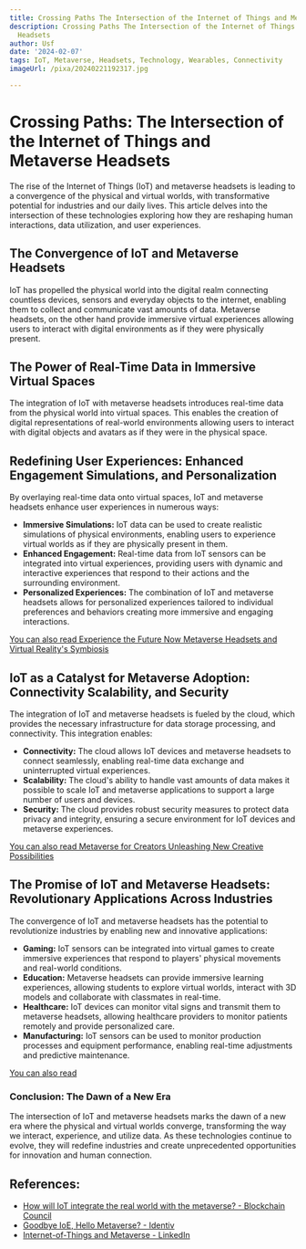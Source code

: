 ```yaml
---
title: Crossing Paths The Intersection of the Internet of Things and Metaverse Headsets
description: Crossing Paths The Intersection of the Internet of Things and Metaverse
  Headsets
author: Usf
date: '2024-02-07'
tags: IoT, Metaverse, Headsets, Technology, Wearables, Connectivity
imageUrl: /pixa/20240221192317.jpg

---
```

# Crossing Paths: The Intersection of the Internet  of Things  and Metaverse Headsets

The rise of the Internet of Things (IoT) and metaverse headsets is leading  to a convergence of the physical and virtual worlds, with  transformative potential for industries and our daily lives. This article delves into the intersection of these technologies  exploring  how they are  reshaping  human interactions, data utilization, and user experiences.

## The Convergence of  IoT and  Metaverse Headsets

IoT has propelled the physical world  into the digital realm connecting countless devices, sensors and everyday objects to the internet, enabling them to collect and communicate vast amounts of data. Metaverse headsets, on the  other hand provide immersive virtual experiences allowing users to interact with digital environments as if they were physically  present.

## The Power of  Real-Time Data in  Immersive Virtual Spaces

The integration of IoT with metaverse  headsets introduces real-time  data from the physical world into virtual spaces. This  enables the creation of digital representations of real-world environments allowing users to interact with digital objects and avatars as if they were in the physical space.

## Redefining User Experiences: Enhanced Engagement Simulations, and Personalization

By overlaying  real-time data onto virtual spaces, IoT and metaverse headsets enhance user experiences in numerous ways:

-  **Immersive Simulations:** IoT  data can be used  to create realistic simulations  of physical environments, enabling users to experience virtual  worlds as if they are physically present in them.
- **Enhanced Engagement:**  Real-time data from IoT sensors can be integrated into virtual experiences, providing users with dynamic and interactive experiences  that respond to their actions and  the surrounding environment.
-  **Personalized Experiences:** The combination of IoT and metaverse headsets allows for personalized experiences tailored to individual preferences and behaviors creating more immersive and engaging interactions.

[You can also read Experience the Future Now Metaverse Headsets and Virtual Reality's Symbiosis](Experience%20the%20Future%20Now%20Metaverse%20Headsets%20and%20Virtual%20Reality%27s%20Symbiosis)


## IoT as a Catalyst  for Metaverse Adoption: Connectivity Scalability, and Security

The  integration of IoT and metaverse headsets is fueled by the cloud,  which provides the necessary infrastructure for  data storage processing, and connectivity. This integration  enables:

-  **Connectivity:** The cloud allows IoT devices and metaverse headsets to connect  seamlessly, enabling real-time  data exchange and  uninterrupted virtual experiences.
- **Scalability:** The cloud's ability to handle  vast amounts of data makes  it possible to scale IoT and metaverse applications to support a large number of users and devices.
- **Security:** The cloud provides robust security measures to protect data privacy and integrity, ensuring a secure environment  for IoT devices and metaverse experiences.

[You can also read  Metaverse for  Creators Unleashing New Creative Possibilities](Metaverse%20for%20Creators%20Unleashing%20New%20Creative%20Possibilities)


## The Promise  of IoT and Metaverse Headsets: Revolutionary Applications Across Industries

The  convergence of IoT and  metaverse headsets has the potential to revolutionize industries by enabling new and innovative applications:

- **Gaming:** IoT sensors can be  integrated into virtual games to create immersive  experiences that respond  to  players' physical movements and real-world conditions.
-  **Education:** Metaverse headsets can provide immersive learning experiences, allowing students to explore  virtual worlds, interact with 3D models  and collaborate with classmates in real-time.
- **Healthcare:** IoT devices can monitor vital signs and transmit them to metaverse headsets, allowing healthcare providers to monitor patients remotely and provide personalized care.
- **Manufacturing:** IoT sensors can be used to monitor production processes and equipment performance, enabling real-time adjustments and predictive maintenance.

[You can also read ]()


###  Conclusion: The Dawn of a New Era

The intersection of IoT  and metaverse headsets marks  the dawn of a new era where  the physical and virtual worlds converge, transforming the way  we interact, experience, and utilize data. As these technologies continue to  evolve, they will redefine industries and create unprecedented opportunities for innovation and human connection.

## References:
- [How will IoT integrate the real world with the metaverse? - Blockchain Council](https://www.blockchain-council.org/metaverse/how-will-iot-integrate-the-real-world-with-the-metaverse/)
- [Goodbye IoE, Hello Metaverse? - Identiv](https://www.identiv.com/resources/blog/goodbye-ioe-hello-metaverse)
- [Internet-of-Things and Metaverse - LinkedIn](https://www.linkedin.com/pulse/internet-of-things-metaverse-dr-rameez-asif)

